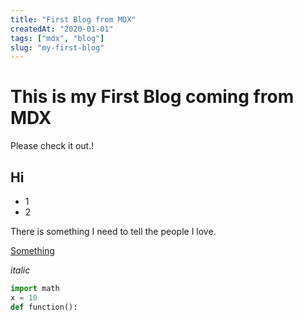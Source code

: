 ```yaml
---
title: "First Blog from MDX"
createdAt: "2020-01-01"
tags: ["mdx", "blog"]
slug: "my-first-blog"
---
```



# This is my First Blog coming from MDX

Please check it out.!

## Hi

- 1
- 2

<Fold text="hi">
  <p>There is something I need to tell the people I love.</p>
</Fold>

<a href="https://google.com">Something</a>

_italic_

```python
import math
x = 10
def function():
```

